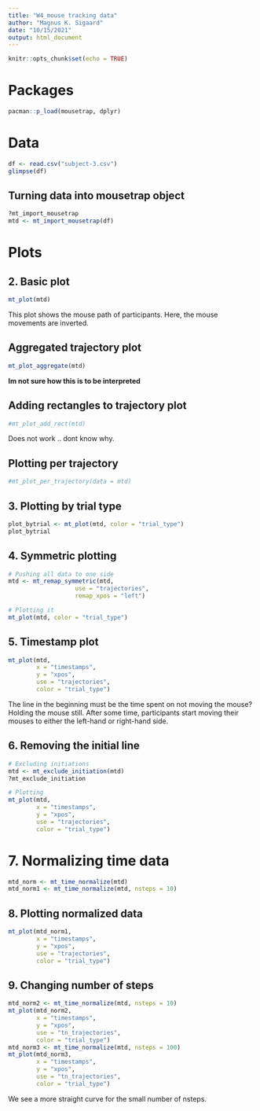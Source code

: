 ```yaml
---
title: "W4_mouse tracking data"
author: "Magnus K. Sigaard"
date: "10/15/2021"
output: html_document
---
```


```r
knitr::opts_chunk$set(echo = TRUE)
```

# Packages

```r
pacman::p_load(mousetrap, dplyr)
```

# Data

```r
df <- read.csv("subject-3.csv")
glimpse(df)
```

## Turning data into mousetrap object
```r
?mt_import_mousetrap
mtd <- mt_import_mousetrap(df)
```

# Plots
## 2. Basic plot
```r
mt_plot(mtd)
```
This plot shows the mouse path of participants.
Here, the mouse movements are inverted. 

## Aggregated trajectory plot
```r
mt_plot_aggregate(mtd)
```
**Im not sure how this is to be interpreted**

## Adding rectangles to trajectory plot
```r
#mt_plot_add_rect(mtd)
```
Does not work .. dont know why.



## Plotting per trajectory
```r
#mt_plot_per_trajectory(data = mtd)
```



## 3. Plotting by trial type
```r
plot_bytrial <- mt_plot(mtd, color = "trial_type")
plot_bytrial
```

## 4. Symmetric plotting
```r
# Pushing all data to one side
mtd <- mt_remap_symmetric(mtd,
                   use = "trajectories",
                   remap_xpos = "left")

# Plotting it
mt_plot(mtd, color = "trial_type")
```

## 5. Timestamp plot
```r
mt_plot(mtd,
        x = "timestamps",
        y = "xpos",
        use = "trajectories",
        color = "trial_type")
```
The line in the beginning must be the time spent on not moving the mouse? Holding the mouse still.
After some time, participants start moving their mouses to either the left-hand or right-hand side.

## 6. Removing the initial line
```r
# Excluding initiations
mtd <- mt_exclude_initiation(mtd)
?mt_exclude_initiation

# Plotting
mt_plot(mtd,
        x = "timestamps",
        y = "xpos",
        use = "trajectories",
        color = "trial_type")
```

# 7. Normalizing time data
```r
mtd_norm <- mt_time_normalize(mtd)
mtd_norm1 <- mt_time_normalize(mtd, nsteps = 10)
```

## 8. Plotting normalized data
```r
mt_plot(mtd_norm1,
        x = "timestamps",
        y = "xpos",
        use = "trajectories",
        color = "trial_type")
```

## 9. Changing number of steps
```r
mtd_norm2 <- mt_time_normalize(mtd, nsteps = 10)
mt_plot(mtd_norm2,
        x = "timestamps",
        y = "xpos",
        use = "tn_trajectories",
        color = "trial_type")
mtd_norm3 <- mt_time_normalize(mtd, nsteps = 100)
mt_plot(mtd_norm3,
        x = "timestamps",
        y = "xpos",
        use = "tn_trajectories",
        color = "trial_type")
```
We see a more straight curve for the small number of nsteps.


